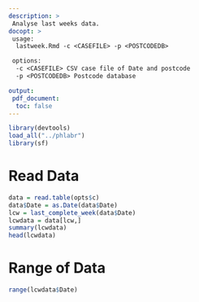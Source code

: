 ```yaml
---
description: >
 Analyse last weeks data.
docopt: >
 usage: 
  lastweek.Rmd -c <CASEFILE> -p <POSTCODEDB>

 options:
  -c <CASEFILE> CSV case file of Date and postcode
  -p <POSTCODEDB> Postcode database

output:
 pdf_document:
  toc: false
---
```


```r
library(devtools)
load_all("../phlabr")
library(sf)
```

# Read Data

```r
data = read.table(opts$c)
data$Date = as.Date(data$Date)
lcw = last_complete_week(data$Date)
lcwdata = data[lcw,]
summary(lcwdata)
head(lcwdata)
```

# Range of Data

```r
range(lcwdata$Date)
```

